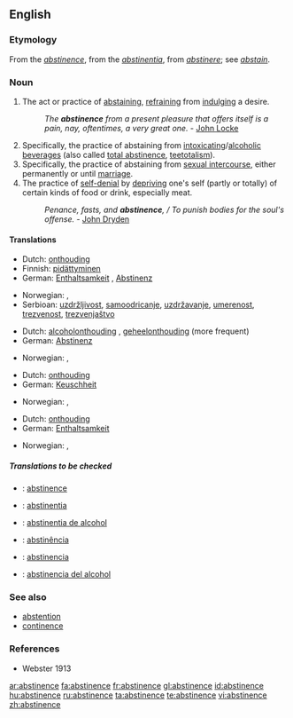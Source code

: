 ==English==

===Etymology===
From the {{F.}} ''[[abstinence]]'', from the {{L.}} ''[[abstinentia]]'', from ''[[abstinere]]''; see ''[[abstain]]''.

===Noun===
{{en-noun|-}}

# The act or practice of [[abstaining]], [[refrain]]ing from [[indulge|indulging]] a desire.
#:''The '''abstinence''' from a present pleasure that offers itself is a pain, nay, oftentimes, a very great one.'' - [[w:John Locke|John Locke]]
# Specifically, the practice of abstaining from [[intoxicating]]/[[alcoholic]] [[beverage]]s (also called [[total abstinence]], [[teetotalism]]).
# Specifically, the practice of abstaining from [[sexual intercourse]], either permanently or until [[marriage]].
# The practice of [[self-denial]] by [[depriving]] one's self (partly or totally) of certain kinds of food or drink, especially meat.
#:''Penance, fasts, and '''abstinence''', / To punish bodies for the soul's offense.'' - [[w:John Dryden|John Dryden]]

====Translations====
{{trans-top|the act or practice of abstaining}}
*Dutch: [[onthouding]] {{f}}
*Finnish: [[pidättyminen]]
*German: [[Enthaltsamkeit]] {{f}}, [[Abstinenz]] {{f}}
{{trans-mid}}
*Norwegian: {{t|no|avhold|n}}, {{t|no|avholdenhet|m}}
*Serbioan: [[uzdržljivost]], [[samoodricanje]], [[uzdržavanje]], [[umerenost]], [[trezvenost]], [[trezvenjaštvo]]
{{trans-bottom}}

{{trans-top|specifically, abstinence from alcohol}}
*Dutch: [[alcoholonthouding]] {{f}}, [[geheelonthouding]] {{f}} (more frequent)
*German: [[Abstinenz]] {{f}}
{{trans-mid}}
*Norwegian: {{t|no|avhold|n}}, {{t|no|avholdenhet|m}}
{{trans-bottom}}

{{trans-top|specifically, abstinence from sexual intercourse}}
*Dutch: [[onthouding]] {{f}}
*German: [[Keuschheit]] {{f}}
{{trans-mid}}
*Norwegian: {{t|no|avhold|n}}, {{t|no|avholdenhet|m}}
{{trans-bottom}}

{{trans-top|the practice of self-denial}}
*Dutch: [[onthouding]] {{f}}
*German: [[Enthaltsamkeit]] {{f}}
{{trans-mid}}
*Norwegian: {{t|no|avhold|n}}, {{t|no|avholdenhet|m}}
{{trans-bottom}}

=====Translations to be checked=====
{{checktrans}}

*{{ttbc|French}}: [[abstinence]] {{f}}
*{{ttbc|Interlingua}}: [[abstinentia]]
*{{ttbc|Interlingua}}: [[abstinentia de alcohol]]
*{{ttbc|Portuguese}}: [[abstinência]] {{f}}
*{{ttbc|Spanish}}: [[abstinencia]] {{f}}
*{{ttbc|Spanish}}: [[abstinencia del alcohol]]

===See also===
*[[abstention]]
*[[continence]]

===References===
*Webster 1913

[[ar:abstinence]]
[[fa:abstinence]]
[[fr:abstinence]]
[[gl:abstinence]]
[[id:abstinence]]
[[hu:abstinence]]
[[ru:abstinence]]
[[ta:abstinence]]
[[te:abstinence]]
[[vi:abstinence]]
[[zh:abstinence]]
